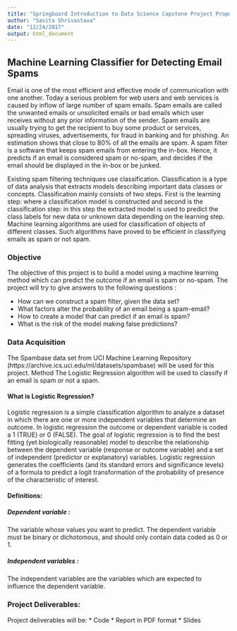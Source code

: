 ```yaml
---
title: "Springboard Introduction to Data Science Capstone Project Proposal"
author: "Savita Shrivastava"
date: "12/24/2017"
output: html_document
---
```



## Machine Learning Classifier for Detecting Email Spams


Email is one of the most efficient and effective mode of communication with one another. Today a serious problem for web users and web services is caused by inflow of large number of spam emails. Spam emails are called the unwanted emails or unsolicited emails or bad emails which user receives without any prior information of the sender. Spam emails are usually trying to get the recipient to buy some product or services, spreading viruses, advertisements, for fraud in banking and for phishing. An estimation shows that close to 80% of all the emails are spam. 
A spam filter is a software that keeps spam emails from entering the in-box. Hence, it predicts if an email is considered spam or no-spam, and decides if the email should be displayed in the in-box or be junked. 

Existing spam filtering techniques use classification. Classification is a type of data analysis that extracts models describing important data classes or concepts. Classification mainly consists of two steps. First is the learning step: where a classification model is constructed and second is the classification step: in this step the extracted model is used to predict the class labels for new data or unknown data depending on the learning step. Machine learning algorithms are used for classification of objects of different classes. Such algorithms have proved to be efficient in classifying emails as spam or not spam. 

### Objective
The objective of this project is to build a model using a machine learning method which can predict the outcome if an email is spam or no-spam. The project will try to give answers to the following questions :

 * How can we construct a spam filter, given the data set? 
 * What factors alter the probability of an email being a spam-email?
 * How to create a model that can predict if an email is spam? 
 * What is the risk of the model making false predictions?

### Data Acquisition
The Spambase data set from UCI Machine Learning Repository (https://archive.ics.uci.edu/ml/datasets/spambase) will be used for this project.
Method
The Logistic Regression algorithm will be used to classify if an email is spam or not a spam. 

#### What is Logistic Regression?

Logistic regression is a simple classification algorithm to analyze a dataset in which there are one or more independent variables that determine an outcome.  In logistic regression the outcome or dependent variable is coded a 1 (TRUE) or 0 (FALSE).
The goal of logistic regression is to find the best fitting (yet biologically reasonable) model to describe the relationship between the dependent variable (response or outcome variable) and a set of independent (predictor or explanatory) variables. Logistic regression generates the coefficients (and its standard errors and significance levels) of a formula to predict a logit transformation of the probability of presence of the characteristic of interest.
 
#### Definitions:
##### Dependent variable : 
The variable whose values you want to predict. The dependent variable must be binary or dichotomous, and should only contain data coded as 0 or 1. 

##### Independent variables : 
The independent variables are the variables which are expected to influence the dependent variable.

### Project Deliverables:
Project deliverables will be:
 * Code
 * Report in PDF format
 * Slides
